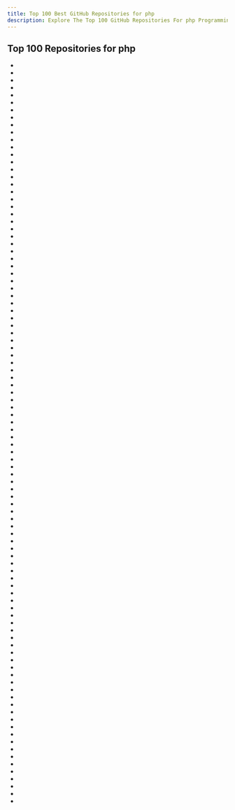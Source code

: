 ```yaml
---
title: Top 100 Best GitHub Repositories for php
description: Explore The Top 100 GitHub Repositories For php Programming Languages Listed Ranked By Most Stargazers And Forks By GitHub Community.
---
```


## Top 100 Repositories for php

- <Badge owner="laravel" repoName="laravel" stars="https://img.shields.io/github/stars/laravel/laravel?style=flat&logoSize=auto" forks="https://img.shields.io/github/forks/laravel/laravel?style=flat&logoSize=auto"/>
- <Badge owner="danielmiessler" repoName="SecLists" stars="https://img.shields.io/github/stars/danielmiessler/SecLists?style=flat&logoSize=auto" forks="https://img.shields.io/github/forks/danielmiessler/SecLists?style=flat&logoSize=auto"/>
- <Badge owner="coollabsio" repoName="coolify" stars="https://img.shields.io/github/stars/coollabsio/coolify?style=flat&logoSize=auto" forks="https://img.shields.io/github/forks/coollabsio/coolify?style=flat&logoSize=auto"/>
- <Badge owner="laravel" repoName="framework" stars="https://img.shields.io/github/stars/laravel/framework?style=flat&logoSize=auto" forks="https://img.shields.io/github/forks/laravel/framework?style=flat&logoSize=auto"/>
- <Badge owner="blueimp" repoName="jQuery-File-Upload" stars="https://img.shields.io/github/stars/blueimp/jQuery-File-Upload?style=flat&logoSize=auto" forks="https://img.shields.io/github/forks/blueimp/jQuery-File-Upload?style=flat&logoSize=auto"/>
- <Badge owner="symfony" repoName="symfony" stars="https://img.shields.io/github/stars/symfony/symfony?style=flat&logoSize=auto" forks="https://img.shields.io/github/forks/symfony/symfony?style=flat&logoSize=auto"/>
- <Badge owner="composer" repoName="composer" stars="https://img.shields.io/github/stars/composer/composer?style=flat&logoSize=auto" forks="https://img.shields.io/github/forks/composer/composer?style=flat&logoSize=auto"/>
- <Badge owner="nextcloud" repoName="server" stars="https://img.shields.io/github/stars/nextcloud/server?style=flat&logoSize=auto" forks="https://img.shields.io/github/forks/nextcloud/server?style=flat&logoSize=auto"/>
- <Badge owner="fzaninotto" repoName="Faker" stars="https://img.shields.io/github/stars/fzaninotto/Faker?style=flat&logoSize=auto" forks="https://img.shields.io/github/forks/fzaninotto/Faker?style=flat&logoSize=auto"/>
- <Badge owner="guzzle" repoName="guzzle" stars="https://img.shields.io/github/stars/guzzle/guzzle?style=flat&logoSize=auto" forks="https://img.shields.io/github/forks/guzzle/guzzle?style=flat&logoSize=auto"/>
- <Badge owner="livewire" repoName="livewire" stars="https://img.shields.io/github/stars/livewire/livewire?style=flat&logoSize=auto" forks="https://img.shields.io/github/forks/livewire/livewire?style=flat&logoSize=auto"/>
- <Badge owner="DesignPatternsPHP" repoName="DesignPatternsPHP" stars="https://img.shields.io/github/stars/DesignPatternsPHP/DesignPatternsPHP?style=flat&logoSize=auto" forks="https://img.shields.io/github/forks/DesignPatternsPHP/DesignPatternsPHP?style=flat&logoSize=auto"/>
- <Badge owner="monicahq" repoName="monica" stars="https://img.shields.io/github/stars/monicahq/monica?style=flat&logoSize=auto" forks="https://img.shields.io/github/forks/monicahq/monica?style=flat&logoSize=auto"/>
- <Badge owner="PHPMailer" repoName="PHPMailer" stars="https://img.shields.io/github/stars/PHPMailer/PHPMailer?style=flat&logoSize=auto" forks="https://img.shields.io/github/forks/PHPMailer/PHPMailer?style=flat&logoSize=auto"/>
- <Badge owner="Seldaek" repoName="monolog" stars="https://img.shields.io/github/stars/Seldaek/monolog?style=flat&logoSize=auto" forks="https://img.shields.io/github/forks/Seldaek/monolog?style=flat&logoSize=auto"/>
- <Badge owner="matomo-org" repoName="matomo" stars="https://img.shields.io/github/stars/matomo-org/matomo?style=flat&logoSize=auto" forks="https://img.shields.io/github/forks/matomo-org/matomo?style=flat&logoSize=auto"/>
- <Badge owner="sebastianbergmann" repoName="phpunit" stars="https://img.shields.io/github/stars/sebastianbergmann/phpunit?style=flat&logoSize=auto" forks="https://img.shields.io/github/forks/sebastianbergmann/phpunit?style=flat&logoSize=auto"/>
- <Badge owner="WordPress" repoName="WordPress" stars="https://img.shields.io/github/stars/WordPress/WordPress?style=flat&logoSize=auto" forks="https://img.shields.io/github/forks/WordPress/WordPress?style=flat&logoSize=auto"/>
- <Badge owner="filamentphp" repoName="filament" stars="https://img.shields.io/github/stars/filamentphp/filament?style=flat&logoSize=auto" forks="https://img.shields.io/github/forks/filamentphp/filament?style=flat&logoSize=auto"/>
- <Badge owner="bcit-ci" repoName="CodeIgniter" stars="https://img.shields.io/github/stars/bcit-ci/CodeIgniter?style=flat&logoSize=auto" forks="https://img.shields.io/github/forks/bcit-ci/CodeIgniter?style=flat&logoSize=auto"/>
- <Badge owner="barryvdh" repoName="laravel-debugbar" stars="https://img.shields.io/github/stars/barryvdh/laravel-debugbar?style=flat&logoSize=auto" forks="https://img.shields.io/github/forks/barryvdh/laravel-debugbar?style=flat&logoSize=auto"/>
- <Badge owner="nikic" repoName="PHP-Parser" stars="https://img.shields.io/github/stars/nikic/PHP-Parser?style=flat&logoSize=auto" forks="https://img.shields.io/github/forks/nikic/PHP-Parser?style=flat&logoSize=auto"/>
- <Badge owner="easychen" repoName="howto-make-more-money" stars="https://img.shields.io/github/stars/easychen/howto-make-more-money?style=flat&logoSize=auto" forks="https://img.shields.io/github/forks/easychen/howto-make-more-money?style=flat&logoSize=auto"/>
- <Badge owner="briannesbitt" repoName="Carbon" stars="https://img.shields.io/github/stars/briannesbitt/Carbon?style=flat&logoSize=auto" forks="https://img.shields.io/github/forks/briannesbitt/Carbon?style=flat&logoSize=auto"/>
- <Badge owner="firefly-iii" repoName="firefly-iii" stars="https://img.shields.io/github/stars/firefly-iii/firefly-iii?style=flat&logoSize=auto" forks="https://img.shields.io/github/forks/firefly-iii/firefly-iii?style=flat&logoSize=auto"/>
- <Badge owner="koel" repoName="koel" stars="https://img.shields.io/github/stars/koel/koel?style=flat&logoSize=auto" forks="https://img.shields.io/github/forks/koel/koel?style=flat&logoSize=auto"/>
- <Badge owner="flarum" repoName="flarum" stars="https://img.shields.io/github/stars/flarum/flarum?style=flat&logoSize=auto" forks="https://img.shields.io/github/forks/flarum/flarum?style=flat&logoSize=auto"/>
- <Badge owner="BookStackApp" repoName="BookStack" stars="https://img.shields.io/github/stars/BookStackApp/BookStack?style=flat&logoSize=auto" forks="https://img.shields.io/github/forks/BookStackApp/BookStack?style=flat&logoSize=auto"/>
- <Badge owner="bagisto" repoName="bagisto" stars="https://img.shields.io/github/stars/bagisto/bagisto?style=flat&logoSize=auto" forks="https://img.shields.io/github/forks/bagisto/bagisto?style=flat&logoSize=auto"/>
- <Badge owner="erusev" repoName="parsedown" stars="https://img.shields.io/github/stars/erusev/parsedown?style=flat&logoSize=auto" forks="https://img.shields.io/github/forks/erusev/parsedown?style=flat&logoSize=auto"/>
- <Badge owner="getgrav" repoName="grav" stars="https://img.shields.io/github/stars/getgrav/grav?style=flat&logoSize=auto" forks="https://img.shields.io/github/forks/getgrav/grav?style=flat&logoSize=auto"/>
- <Badge owner="yiisoft" repoName="yii2" stars="https://img.shields.io/github/stars/yiisoft/yii2?style=flat&logoSize=auto" forks="https://img.shields.io/github/forks/yiisoft/yii2?style=flat&logoSize=auto"/>
- <Badge owner="barryvdh" repoName="laravel-ide-helper" stars="https://img.shields.io/github/stars/barryvdh/laravel-ide-helper?style=flat&logoSize=auto" forks="https://img.shields.io/github/forks/barryvdh/laravel-ide-helper?style=flat&logoSize=auto"/>
- <Badge owner="cachethq" repoName="cachet" stars="https://img.shields.io/github/stars/cachethq/cachet?style=flat&logoSize=auto" forks="https://img.shields.io/github/forks/cachethq/cachet?style=flat&logoSize=auto"/>
- <Badge owner="Intervention" repoName="image" stars="https://img.shields.io/github/stars/Intervention/image?style=flat&logoSize=auto" forks="https://img.shields.io/github/forks/Intervention/image?style=flat&logoSize=auto"/>
- <Badge owner="thephpleague" repoName="flysystem" stars="https://img.shields.io/github/stars/thephpleague/flysystem?style=flat&logoSize=auto" forks="https://img.shields.io/github/forks/thephpleague/flysystem?style=flat&logoSize=auto"/>
- <Badge owner="PHPOffice" repoName="PhpSpreadsheet" stars="https://img.shields.io/github/stars/PHPOffice/PhpSpreadsheet?style=flat&logoSize=auto" forks="https://img.shields.io/github/forks/PHPOffice/PhpSpreadsheet?style=flat&logoSize=auto"/>
- <Badge owner="filp" repoName="whoops" stars="https://img.shields.io/github/stars/filp/whoops?style=flat&logoSize=auto" forks="https://img.shields.io/github/forks/filp/whoops?style=flat&logoSize=auto"/>
- <Badge owner="vlucas" repoName="phpdotenv" stars="https://img.shields.io/github/stars/vlucas/phpdotenv?style=flat&logoSize=auto" forks="https://img.shields.io/github/forks/vlucas/phpdotenv?style=flat&logoSize=auto"/>
- <Badge owner="phpstan" repoName="phpstan" stars="https://img.shields.io/github/stars/phpstan/phpstan?style=flat&logoSize=auto" forks="https://img.shields.io/github/forks/phpstan/phpstan?style=flat&logoSize=auto"/>
- <Badge owner="PHP-CS-Fixer" repoName="PHP-CS-Fixer" stars="https://img.shields.io/github/stars/PHP-CS-Fixer/PHP-CS-Fixer?style=flat&logoSize=auto" forks="https://img.shields.io/github/forks/PHP-CS-Fixer/PHP-CS-Fixer?style=flat&logoSize=auto"/>
- <Badge owner="roots" repoName="sage" stars="https://img.shields.io/github/stars/roots/sage?style=flat&logoSize=auto" forks="https://img.shields.io/github/forks/roots/sage?style=flat&logoSize=auto"/>
- <Badge owner="ramsey" repoName="uuid" stars="https://img.shields.io/github/stars/ramsey/uuid?style=flat&logoSize=auto" forks="https://img.shields.io/github/forks/ramsey/uuid?style=flat&logoSize=auto"/>
- <Badge owner="phacility" repoName="phabricator" stars="https://img.shields.io/github/stars/phacility/phabricator?style=flat&logoSize=auto" forks="https://img.shields.io/github/forks/phacility/phabricator?style=flat&logoSize=auto"/>
- <Badge owner="SpartnerNL" repoName="Laravel-Excel" stars="https://img.shields.io/github/stars/SpartnerNL/Laravel-Excel?style=flat&logoSize=auto" forks="https://img.shields.io/github/forks/SpartnerNL/Laravel-Excel?style=flat&logoSize=auto"/>
- <Badge owner="piotrplenik" repoName="clean-code-php" stars="https://img.shields.io/github/stars/piotrplenik/clean-code-php?style=flat&logoSize=auto" forks="https://img.shields.io/github/forks/piotrplenik/clean-code-php?style=flat&logoSize=auto"/>
- <Badge owner="librespeed" repoName="speedtest" stars="https://img.shields.io/github/stars/librespeed/speedtest?style=flat&logoSize=auto" forks="https://img.shields.io/github/forks/librespeed/speedtest?style=flat&logoSize=auto"/>
- <Badge owner="spatie" repoName="laravel-permission" stars="https://img.shields.io/github/stars/spatie/laravel-permission?style=flat&logoSize=auto" forks="https://img.shields.io/github/forks/spatie/laravel-permission?style=flat&logoSize=auto"/>
- <Badge owner="slimphp" repoName="Slim" stars="https://img.shields.io/github/stars/slimphp/Slim?style=flat&logoSize=auto" forks="https://img.shields.io/github/forks/slimphp/Slim?style=flat&logoSize=auto"/>
- <Badge owner="thedevdojo" repoName="voyager" stars="https://img.shields.io/github/stars/thedevdojo/voyager?style=flat&logoSize=auto" forks="https://img.shields.io/github/forks/thedevdojo/voyager?style=flat&logoSize=auto"/>
- <Badge owner="docker" repoName="labs" stars="https://img.shields.io/github/stars/docker/labs?style=flat&logoSize=auto" forks="https://img.shields.io/github/forks/docker/labs?style=flat&logoSize=auto"/>
- <Badge owner="magento" repoName="magento2" stars="https://img.shields.io/github/stars/magento/magento2?style=flat&logoSize=auto" forks="https://img.shields.io/github/forks/magento/magento2?style=flat&logoSize=auto"/>
- <Badge owner="PHPOffice" repoName="PHPExcel" stars="https://img.shields.io/github/stars/PHPOffice/PHPExcel?style=flat&logoSize=auto" forks="https://img.shields.io/github/forks/PHPOffice/PHPExcel?style=flat&logoSize=auto"/>
- <Badge owner="egulias" repoName="EmailValidator" stars="https://img.shields.io/github/stars/egulias/EmailValidator?style=flat&logoSize=auto" forks="https://img.shields.io/github/forks/egulias/EmailValidator?style=flat&logoSize=auto"/>
- <Badge owner="typecho" repoName="typecho" stars="https://img.shields.io/github/stars/typecho/typecho?style=flat&logoSize=auto" forks="https://img.shields.io/github/forks/typecho/typecho?style=flat&logoSize=auto"/>
- <Badge owner="tymondesigns" repoName="jwt-auth" stars="https://img.shields.io/github/stars/tymondesigns/jwt-auth?style=flat&logoSize=auto" forks="https://img.shields.io/github/forks/tymondesigns/jwt-auth?style=flat&logoSize=auto"/>
- <Badge owner="doctrine" repoName="inflector" stars="https://img.shields.io/github/stars/doctrine/inflector?style=flat&logoSize=auto" forks="https://img.shields.io/github/forks/doctrine/inflector?style=flat&logoSize=auto"/>
- <Badge owner="z-song" repoName="laravel-admin" stars="https://img.shields.io/github/stars/z-song/laravel-admin?style=flat&logoSize=auto" forks="https://img.shields.io/github/forks/z-song/laravel-admin?style=flat&logoSize=auto"/>
- <Badge owner="walkor" repoName="workerman" stars="https://img.shields.io/github/stars/walkor/workerman?style=flat&logoSize=auto" forks="https://img.shields.io/github/forks/walkor/workerman?style=flat&logoSize=auto"/>
- <Badge owner="doctrine" repoName="lexer" stars="https://img.shields.io/github/stars/doctrine/lexer?style=flat&logoSize=auto" forks="https://img.shields.io/github/forks/doctrine/lexer?style=flat&logoSize=auto"/>
- <Badge owner="snipe" repoName="snipe-it" stars="https://img.shields.io/github/stars/snipe/snipe-it?style=flat&logoSize=auto" forks="https://img.shields.io/github/forks/snipe/snipe-it?style=flat&logoSize=auto"/>
- <Badge owner="octobercms" repoName="october" stars="https://img.shields.io/github/stars/octobercms/october?style=flat&logoSize=auto" forks="https://img.shields.io/github/forks/octobercms/october?style=flat&logoSize=auto"/>
- <Badge owner="doctrine" repoName="instantiator" stars="https://img.shields.io/github/stars/doctrine/instantiator?style=flat&logoSize=auto" forks="https://img.shields.io/github/forks/doctrine/instantiator?style=flat&logoSize=auto"/>
- <Badge owner="phalcon" repoName="cphalcon" stars="https://img.shields.io/github/stars/phalcon/cphalcon?style=flat&logoSize=auto" forks="https://img.shields.io/github/forks/phalcon/cphalcon?style=flat&logoSize=auto"/>
- <Badge owner="YOURLS" repoName="YOURLS" stars="https://img.shields.io/github/stars/YOURLS/YOURLS?style=flat&logoSize=auto" forks="https://img.shields.io/github/forks/YOURLS/YOURLS?style=flat&logoSize=auto"/>
- <Badge owner="squizlabs" repoName="PHP_CodeSniffer" stars="https://img.shields.io/github/stars/squizlabs/PHP_CodeSniffer?style=flat&logoSize=auto" forks="https://img.shields.io/github/forks/squizlabs/PHP_CodeSniffer?style=flat&logoSize=auto"/>
- <Badge owner="mockery" repoName="mockery" stars="https://img.shields.io/github/stars/mockery/mockery?style=flat&logoSize=auto" forks="https://img.shields.io/github/forks/mockery/mockery?style=flat&logoSize=auto"/>
- <Badge owner="deployphp" repoName="deployer" stars="https://img.shields.io/github/stars/deployphp/deployer?style=flat&logoSize=auto" forks="https://img.shields.io/github/forks/deployphp/deployer?style=flat&logoSize=auto"/>
- <Badge owner="serbanghita" repoName="Mobile-Detect" stars="https://img.shields.io/github/stars/serbanghita/Mobile-Detect?style=flat&logoSize=auto" forks="https://img.shields.io/github/forks/serbanghita/Mobile-Detect?style=flat&logoSize=auto"/>
- <Badge owner="dompdf" repoName="dompdf" stars="https://img.shields.io/github/stars/dompdf/dompdf?style=flat&logoSize=auto" forks="https://img.shields.io/github/forks/dompdf/dompdf?style=flat&logoSize=auto"/>
- <Badge owner="php-fig" repoName="log" stars="https://img.shields.io/github/stars/php-fig/log?style=flat&logoSize=auto" forks="https://img.shields.io/github/forks/php-fig/log?style=flat&logoSize=auto"/>
- <Badge owner="w7corp" repoName="easywechat" stars="https://img.shields.io/github/stars/w7corp/easywechat?style=flat&logoSize=auto" forks="https://img.shields.io/github/forks/w7corp/easywechat?style=flat&logoSize=auto"/>
- <Badge owner="wallabag" repoName="wallabag" stars="https://img.shields.io/github/stars/wallabag/wallabag?style=flat&logoSize=auto" forks="https://img.shields.io/github/forks/wallabag/wallabag?style=flat&logoSize=auto"/>
- <Badge owner="digininja" repoName="DVWA" stars="https://img.shields.io/github/stars/digininja/DVWA?style=flat&logoSize=auto" forks="https://img.shields.io/github/forks/digininja/DVWA?style=flat&logoSize=auto"/>
- <Badge owner="tennc" repoName="webshell" stars="https://img.shields.io/github/stars/tennc/webshell?style=flat&logoSize=auto" forks="https://img.shields.io/github/forks/tennc/webshell?style=flat&logoSize=auto"/>
- <Badge owner="php-fig" repoName="container" stars="https://img.shields.io/github/stars/php-fig/container?style=flat&logoSize=auto" forks="https://img.shields.io/github/forks/php-fig/container?style=flat&logoSize=auto"/>
- <Badge owner="doctrine" repoName="orm" stars="https://img.shields.io/github/stars/doctrine/orm?style=flat&logoSize=auto" forks="https://img.shields.io/github/forks/doctrine/orm?style=flat&logoSize=auto"/>
- <Badge owner="FreshRSS" repoName="FreshRSS" stars="https://img.shields.io/github/stars/FreshRSS/FreshRSS?style=flat&logoSize=auto" forks="https://img.shields.io/github/forks/FreshRSS/FreshRSS?style=flat&logoSize=auto"/>
- <Badge owner="symfony" repoName="console" stars="https://img.shields.io/github/stars/symfony/console?style=flat&logoSize=auto" forks="https://img.shields.io/github/forks/symfony/console?style=flat&logoSize=auto"/>
- <Badge owner="bobthecow" repoName="psysh" stars="https://img.shields.io/github/stars/bobthecow/psysh?style=flat&logoSize=auto" forks="https://img.shields.io/github/forks/bobthecow/psysh?style=flat&logoSize=auto"/>
- <Badge owner="pestphp" repoName="pest" stars="https://img.shields.io/github/stars/pestphp/pest?style=flat&logoSize=auto" forks="https://img.shields.io/github/forks/pestphp/pest?style=flat&logoSize=auto"/>
- <Badge owner="swiftmailer" repoName="swiftmailer" stars="https://img.shields.io/github/stars/swiftmailer/swiftmailer?style=flat&logoSize=auto" forks="https://img.shields.io/github/forks/swiftmailer/swiftmailer?style=flat&logoSize=auto"/>
- <Badge owner="guyueyingmu" repoName="avbook" stars="https://img.shields.io/github/stars/guyueyingmu/avbook?style=flat&logoSize=auto" forks="https://img.shields.io/github/forks/guyueyingmu/avbook?style=flat&logoSize=auto"/>
- <Badge owner="doctrine" repoName="dbal" stars="https://img.shields.io/github/stars/doctrine/dbal?style=flat&logoSize=auto" forks="https://img.shields.io/github/forks/doctrine/dbal?style=flat&logoSize=auto"/>
- <Badge owner="helloqingfeng" repoName="Awsome-Front-End-learning-resource" stars="https://img.shields.io/github/stars/helloqingfeng/Awsome-Front-End-learning-resource?style=flat&logoSize=auto" forks="https://img.shields.io/github/forks/helloqingfeng/Awsome-Front-End-learning-resource?style=flat&logoSize=auto"/>
- <Badge owner="woocommerce" repoName="woocommerce" stars="https://img.shields.io/github/stars/woocommerce/woocommerce?style=flat&logoSize=auto" forks="https://img.shields.io/github/forks/woocommerce/woocommerce?style=flat&logoSize=auto"/>
- <Badge owner="Anankke" repoName="SSPanel-UIM" stars="https://img.shields.io/github/stars/Anankke/SSPanel-UIM?style=flat&logoSize=auto" forks="https://img.shields.io/github/forks/Anankke/SSPanel-UIM?style=flat&logoSize=auto"/>
- <Badge owner="phpDocumentor" repoName="ReflectionDocBlock" stars="https://img.shields.io/github/stars/phpDocumentor/ReflectionDocBlock?style=flat&logoSize=auto" forks="https://img.shields.io/github/forks/phpDocumentor/ReflectionDocBlock?style=flat&logoSize=auto"/>
- <Badge owner="assimon" repoName="dujiaoka" stars="https://img.shields.io/github/stars/assimon/dujiaoka?style=flat&logoSize=auto" forks="https://img.shields.io/github/forks/assimon/dujiaoka?style=flat&logoSize=auto"/>
- <Badge owner="googleapis" repoName="google-api-php-client" stars="https://img.shields.io/github/stars/googleapis/google-api-php-client?style=flat&logoSize=auto" forks="https://img.shields.io/github/forks/googleapis/google-api-php-client?style=flat&logoSize=auto"/>
- <Badge owner="dingo" repoName="api" stars="https://img.shields.io/github/stars/dingo/api?style=flat&logoSize=auto" forks="https://img.shields.io/github/forks/dingo/api?style=flat&logoSize=auto"/>
- <Badge owner="FriendsOfPHP" repoName="Goutte" stars="https://img.shields.io/github/stars/FriendsOfPHP/Goutte?style=flat&logoSize=auto" forks="https://img.shields.io/github/forks/FriendsOfPHP/Goutte?style=flat&logoSize=auto"/>
- <Badge owner="phpDocumentor" repoName="TypeResolver" stars="https://img.shields.io/github/stars/phpDocumentor/TypeResolver?style=flat&logoSize=auto" forks="https://img.shields.io/github/forks/phpDocumentor/TypeResolver?style=flat&logoSize=auto"/>
- <Badge owner="phpDocumentor" repoName="ReflectionCommon" stars="https://img.shields.io/github/stars/phpDocumentor/ReflectionCommon?style=flat&logoSize=auto" forks="https://img.shields.io/github/forks/phpDocumentor/ReflectionCommon?style=flat&logoSize=auto"/>
- <Badge owner="reactphp" repoName="reactphp" stars="https://img.shields.io/github/stars/reactphp/reactphp?style=flat&logoSize=auto" forks="https://img.shields.io/github/forks/reactphp/reactphp?style=flat&logoSize=auto"/>
- <Badge owner="uvdesk" repoName="community-skeleton" stars="https://img.shields.io/github/stars/uvdesk/community-skeleton?style=flat&logoSize=auto" forks="https://img.shields.io/github/forks/uvdesk/community-skeleton?style=flat&logoSize=auto"/>
- <Badge owner="sebastianbergmann" repoName="php-code-coverage" stars="https://img.shields.io/github/stars/sebastianbergmann/php-code-coverage?style=flat&logoSize=auto" forks="https://img.shields.io/github/forks/sebastianbergmann/php-code-coverage?style=flat&logoSize=auto"/>
- <Badge owner="myclabs" repoName="DeepCopy" stars="https://img.shields.io/github/stars/myclabs/DeepCopy?style=flat&logoSize=auto" forks="https://img.shields.io/github/forks/myclabs/DeepCopy?style=flat&logoSize=auto"/>
- <Badge owner="rectorphp" repoName="rector" stars="https://img.shields.io/github/stars/rectorphp/rector?style=flat&logoSize=auto" forks="https://img.shields.io/github/forks/rectorphp/rector?style=flat&logoSize=auto"/>
- <Badge owner="cakephp" repoName="cakephp" stars="https://img.shields.io/github/stars/cakephp/cakephp?style=flat&logoSize=auto" forks="https://img.shields.io/github/forks/cakephp/cakephp?style=flat&logoSize=auto"/>